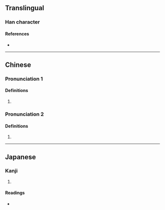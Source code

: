 {{character info}}
{{character info|0x2F8E5}}
==Translingual==

===Han character===
{{Han char|rn=75|rad=木|as=06|sn=10|four=48941|canj=DTT|ids=⿰[[木]][[并]]}}

====References====
* {{Han ref|kx=0522.230|dkj=14710|dj=0910.230|hdz=21207.030|uh=681F|ud=26655|bh=D1D9|bd=53721}}

----

==Chinese==
{{zh-forms}}

===Pronunciation 1===
{{zh-pron
|m=bīng
|c=bing1
|mc=y
|oc=y
|ma=
|cat=pn
}}

====Definitions====
{{zh-hanzi}}

# {{zh-only|栟櫚}}

===Pronunciation 2===
{{zh-pron
|m=bēn
|ma=
|cat=pn
}}

====Definitions====
{{zh-hanzi}}

# {{zh-only|栟茶}}

----

==Japanese==

===Kanji===
{{ja-kanji|grade=|rs=木06}}

# {{rfdef|ja|sort=木06}}

====Readings====
* {{ja-readings|on=[[へい]] (hei), [[ひゅう]] (hyū), [[ひん]] (hin)|kun=}}
